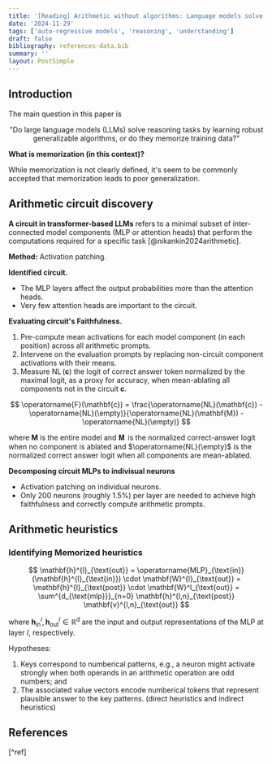 ```yaml
---
title: '[Reading] Arithmetic without algorithms: Language models solve math with a bag of heuristics'
date: '2024-11-29'
tags: ['auto-regressive models', 'reasoning', 'understanding']
draft: false
bibliography: references-data.bib
summary: ''
layout: PostSimple
---
```


## Introduction

The main question in this paper is

<center>
  "Do large language models (LLMs) solve reasoning tasks by learning robust generalizable
  algorithms, or do they memorize training data?"
</center>

**What is memorization (in this context)?**

While memorization is not clearly defined, it's seem to be commonly accepted that memorization leads to poor generalization.

## Arithmetic circuit discovery

**A circuit in transformer-based LLMs** refers to a minimal subset of inter-connected model components (MLP or attention heads) that perform the computations required for a specific task [@nikankin2024arithmetic].

**Method:** Activation patching.

**Identified circuit.**

- The MLP layers affect the output probabilities more than the attention heads.
- Very few attention heads are important to the circuit.

**Evaluating circuit's Faithfulness.**

1. Pre-compute mean activations for each model component (in each position) across all arithmetic prompts.
2. Intervene on the evaluation prompts by replacing non-circuit component activations with their means.
3. Measure $\operatorname{NL}(\mathbf{c})$ the logit of correct answer token normalized by the maximal logit, as a proxy for accuracy, when mean-ablating all components not in the circuit $\mathbf{c}$.

$$
\operatorname{F}(\mathbf{c}) = \frac{\operatorname{NL}(\mathbf{c}) - \operatorname{NL}(\empty)}{\operatorname{NL}(\mathbf{M}) - \operatorname{NL}(\empty)}
$$

where $\mathbf{M}$ is the entire model and $\operatorname{\mathbf{M}}$ is the normalized correct-answer logit when no component is ablated and $\operatorname{NL}(\empty)$ is the normalized correct answer logit when all components are mean-ablated.

**Decomposing circuit MLPs to indivisual neurons**

- Activation patching on individual neurons.
- Only 200 neurons (roughly 1.5%) per layer are needed to achieve high faithfulness and correctly compute arithmetic prompts.

## Arithmetic heuristics

### Identifying Memorized heuristics

$$
\mathbf{h}^{l}_{\text{out}} = \operatorname{MLP}_{\text{in}} (\mathbf{h}^{l}_{\text{in}}) \cdot \mathbf{W}^{l}_{\text{out}}
= \mathbf{h}^{l}_{\text{post}} \cdot \mathbf{W}^l_{\text{out}}
= \sum^{d_{\text{mlp}}}_{n=0} \mathbf{h}^{l,n}_{\text{post}} \mathbf{v}^{l,n}_{\text{out}}
$$

where $\mathbf{h}^{l}_{\text{in}}, \mathbf{h}^{l}_{\text{out}} \in \mathbb{R}^{d}$ are the input and output representations of the MLP at layer $l$, respectively.

Hypotheses:

1. Keys correspond to numberical patterns, e.g., a neuron might activate strongly when both operands in an arithmetic operation are odd numbers; and
2. The associated value vectors encode numberical tokens that represent plausible answer to the key patterns. (direct heuristics and indirect heuristics)

## References

[^ref]
